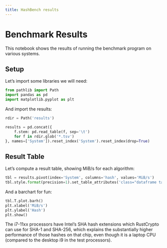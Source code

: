 ```yaml
---
title: HashBench results
---
```


# Benchmark Results

This notebook shows the results of running the benchmark program on various systems.

## Setup

Let's import some libraries we will need:

```python
from pathlib import Path
import pandas as pd
import matplotlib.pyplot as plt
```

And import the results:

```python
rdir = Path('results')
```

```python
results = pd.concat({
    f.stem: pd.read_table(f, sep='\t')
    for f in rdir.glob('*.tsv')
}, names=['System']).reset_index('System').reset_index(drop=True)
```

## Result Table

Let's compute a result table, showing MiB/s for each algorithm:

```python
tbl = results.pivot(index='System', columns='hash', values='MiB/s')
tbl.style.format(precision=1).set_table_attributes('class="dataframe table table-striped"')
```

And a barchart for fun:

```python
tbl.T.plot.barh()
plt.xlabel('MiB/s')
plt.ylabel('Hash')
plt.show()
```

The i7-11xx processors have Intel's SHA hash extensions which RustCrypto can use
for SHA-1 and SHA-256, which explains the substantially higher performance of
those hashes on that chip, even though it is a laptop CPU (compared to the
desktop i9 in the test processors).
